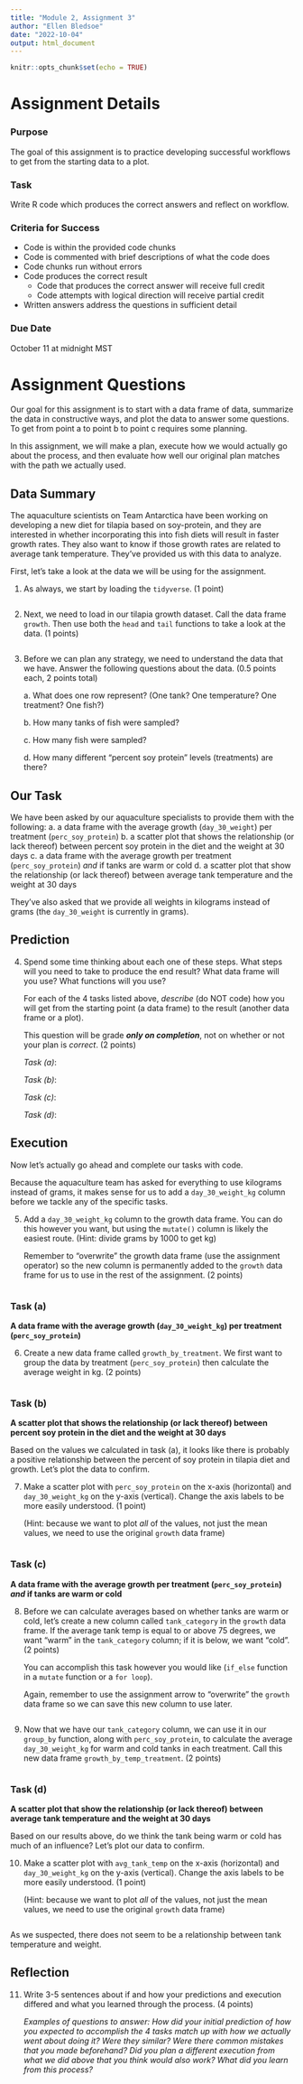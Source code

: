 ```yaml
---
title: "Module 2, Assignment 3"
author: "Ellen Bledsoe"
date: "2022-10-04"
output: html_document
---
```


```r
knitr::opts_chunk$set(echo = TRUE)
```

# Assignment Details

### Purpose

The goal of this assignment is to practice developing successful workflows to get from the starting data to a plot.

### Task

Write R code which produces the correct answers and reflect on workflow.

### Criteria for Success

-   Code is within the provided code chunks
-   Code is commented with brief descriptions of what the code does
-   Code chunks run without errors
-   Code produces the correct result
    -   Code that produces the correct answer will receive full credit
    -   Code attempts with logical direction will receive partial credit
-   Written answers address the questions in sufficient detail

### Due Date

October 11 at midnight MST

# Assignment Questions

Our goal for this assignment is to start with a data frame of data, summarize the data in constructive ways, and plot the data to answer some questions. To get from point a to point b to point c requires some planning.

In this assignment, we will make a plan, execute how we would actually go about the process, and then evaluate how well our original plan matches with the path we actually used.

## Data Summary

The aquaculture scientists on Team Antarctica have been working on developing a new diet for tilapia based on soy-protein, and they are interested in whether incorporating this into fish diets will result in faster growth rates. They also want to know if those growth rates are related to average tank temperature. They've provided us with this data to analyze.

First, let's take a look at the data we will be using for the assignment.

1.  As always, we start by loading the `tidyverse`. (1 point)

```r

```

2.  Next, we need to load in our tilapia growth dataset. Call the data frame `growth`. Then use both the `head` and `tail` functions to take a look at the data. (1 points)

```r

```

3.  Before we can plan any strategy, we need to understand the data that we have. Answer the following questions about the data. (0.5 points each, 2 points total)

    a\. What does one row represent? (One tank? One temperature? One treatment? One fish?)

    b\. How many tanks of fish were sampled?

    c\. How many fish were sampled?

    d\. How many different "percent soy protein" levels (treatments) are there?

## Our Task

We have been asked by our aquaculture specialists to provide them with the following: a. a data frame with the average growth (`day_30_weight`) per treatment (`perc_soy_protein`) b. a scatter plot that shows the relationship (or lack thereof) between percent soy protein in the diet and the weight at 30 days c. a data frame with the average growth per treatment (`perc_soy_protein`) *and* if tanks are warm or cold d. a scatter plot that show the relationship (or lack thereof) between average tank temperature and the weight at 30 days

They've also asked that we provide all weights in kilograms instead of grams (the `day_30_weight` is currently in grams).

## Prediction

4.  Spend some time thinking about each one of these steps. What steps will you need to take to produce the end result? What data frame will you use? What functions will you use?

    For each of the 4 tasks listed above, *describe* (do NOT code) how you will get from the starting point (a data frame) to the result (another data frame or a plot).

    This question will be grade ***only on completion***, not on whether or not your plan is *correct*. (2 points)

    *Task (a)*:

    *Task (b)*:

    *Task (c)*:

    *Task (d)*:

## Execution

Now let's actually go ahead and complete our tasks with code.

Because the aquaculture team has asked for everything to use kilograms instead of grams, it makes sense for us to add a `day_30_weight_kg` column before we tackle any of the specific tasks.

5.  Add a `day_30_weight_kg` column to the growth data frame. You can do this however you want, but using the `mutate()` column is likely the easiest route. (Hint: divide grams by 1000 to get kg)

    Remember to "overwrite" the growth data frame (use the assignment operator) so the new column is permanently added to the `growth` data frame for us to use in the rest of the assignment. (2 points)

```r

```

### Task (a)

**A data frame with the average growth (`day_30_weight_kg`) per treatment (`perc_soy_protein`)**

6.  Create a new data frame called `growth_by_treatment`. We first want to group the data by treatment (`perc_soy_protein`) then calculate the average weight in kg. (2 points)

```r

```

### Task (b)

**A scatter plot that shows the relationship (or lack thereof) between percent soy protein in the diet and the weight at 30 days**

Based on the values we calculated in task (a), it looks like there is probably a positive relationship between the percent of soy protein in tilapia diet and growth. Let's plot the data to confirm.

7.  Make a scatter plot with `perc_soy_protein` on the x-axis (horizontal) and `day_30_weight_kg` on the y-axis (vertical). Change the axis labels to be more easily understood. (1 point)

    (Hint: because we want to plot *all* of the values, not just the mean values, we need to use the original `growth` data frame)

```r

```

### Task (c)

**A data frame with the average growth per treatment (`perc_soy_protein`) *and* if tanks are warm or cold**

8.  Before we can calculate averages based on whether tanks are warm or cold, let's create a new column called `tank_category` in the `growth` data frame. If the average tank temp is equal to or above 75 degrees, we want "warm" in the `tank_category` column; if it is below, we want "cold". (2 points)

    You can accomplish this task however you would like (`if_else` function in a `mutate` function or a `for loop`).

    Again, remember to use the assignment arrow to "overwrite" the `growth` data frame so we can save this new column to use later.

```r

```

9.  Now that we have our `tank_category` column, we can use it in our `group_by` function, along with `perc_soy_protein`, to calculate the average `day_30_weight_kg` for warm and cold tanks in each treatment. Call this new data frame `growth_by_temp_treatment`. (2 points)

```r

```

### Task (d)

**A scatter plot that show the relationship (or lack thereof) between average tank temperature and the weight at 30 days**

Based on our results above, do we think the tank being warm or cold has much of an influence? Let's plot our data to confirm.

10. Make a scatter plot with `avg_tank_temp` on the x-axis (horizontal) and `day_30_weight_kg` on the y-axis (vertical). Change the axis labels to be more easily understood. (1 point)

    (Hint: because we want to plot *all* of the values, not just the mean values, we need to use the original `growth` data frame)

```r

```

As we suspected, there does not seem to be a relationship between tank temperature and weight.

## Reflection

11. Write 3-5 sentences about if and how your predictions and execution differed and what you learned through the process. (4 points)

    *Examples of questions to answer: How did your initial prediction of how you expected to accomplish the 4 tasks match up with how we actually went about doing it? Were they similar? Were there common mistakes that you made beforehand? Did you plan a different execution from what we did above that you think would also work? What did you learn from this process?*
